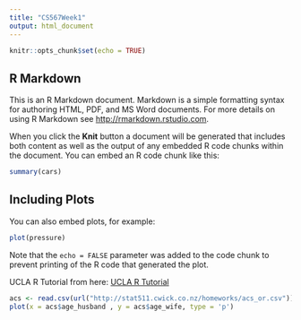 ```yaml
---
title: "CS567Week1"
output: html_document
---
```


```r
knitr::opts_chunk$set(echo = TRUE)
```

## R Markdown

This is an R Markdown document. Markdown is a simple formatting syntax for authoring HTML, PDF, and MS Word documents. For more details on using R Markdown see <http://rmarkdown.rstudio.com>.

When you click the **Knit** button a document will be generated that includes both content as well as the output of any embedded R code chunks within the document. You can embed an R code chunk like this:

```r
summary(cars)
```

## Including Plots

You can also embed plots, for example:

```r
plot(pressure)
```

Note that the `echo = FALSE` parameter was added to the code chunk to prevent printing of the R code that generated the plot.

UCLA R Tutorial from here:
[UCLA R Tutorial](http://web.cs.ucla.edu/~gulzar/rstudio/basic-tutorial.html)
```r
acs <- read.csv(url("http://stat511.cwick.co.nz/homeworks/acs_or.csv"))
plot(x = acs$age_husband , y = acs$age_wife, type = 'p')

```

